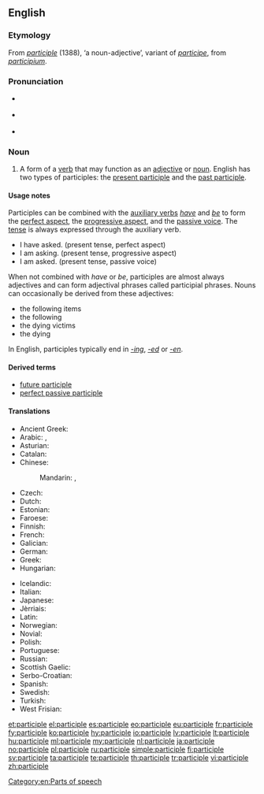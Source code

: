 ==English==

{{wikipedia}}

===Etymology===
From {{etyl|fro|en}} ''[[#Old French|participle]]'' (1388), ‘a noun-adjective’, variant of ''[[participe]]'', from {{etyl|la|en}} ''[[participium]]''.

===Pronunciation===
* {{a|RP}} {{IPA|/pɑːˈtɪsɪpəl/|lang=en}}
* {{a|US}} {{IPA|/ˈpɑːrtɪˌsɪpəl/|lang=en}}
* {{audio|en-us-participle.ogg|Audio (US)|lang=en}}

===Noun===
{{en-noun}}

# {{context|grammar|lang=en}} A form of a [[verb]] that may function as an [[adjective]] or [[noun]].  English has two types of participles: the [[present participle]] and the [[past participle]].

====Usage notes====
Participles can be combined with the [[auxiliary verbs]] ''[[have]]'' and ''[[be]]'' to form the [[perfect aspect]], the [[progressive aspect]], and the [[passive voice]].  The [[tense]] is always expressed through the auxiliary verb.
* I have asked. (present tense, perfect aspect)
* I am asking. (present tense, progressive aspect)
* I am asked. (present tense, passive voice)

When not combined with ''have'' or ''be'', participles are almost always adjectives and can form adjectival phrases called participial phrases.  Nouns can occasionally be derived from these adjectives:
* the following items
* the following
* the dying victims
* the dying
In English, participles typically end in ''[[-ing]]'', ''[[-ed]]'' or ''[[-en]]''.

====Derived terms====
* [[future participle]]
* [[perfect passive participle]]

====Translations====
{{trans-top|verb form}}
* Ancient Greek: {{t|grc|μετοχή|tr=metokhē|sc=polytonic}}
* Arabic: {{t|ar|اسم فاعل|m|tr=ism faa`il}}, {{t|ar|اسم مفعول|m|tr=ism maf`uul}}
* Asturian: {{t|ast|participiu|m}}
* Catalan: {{t|ca|participi|m}}
* Chinese:
*: Mandarin: {{t|cmn|分詞|sc=Hani}}, {{t+|cmn|分词|tr=fēncí|sc=Hani}}
* Czech: {{t+|cs|příčestí|n}}
* Dutch: {{t+|nl|deelwoord|n}}
* Estonian: {{t|et|kesksõna}}
* Faroese: {{t|fo|lýsingarháttur|m}}
* Finnish: {{t+|fi|partisiippi}}
* French: {{t+|fr|participe|m}}
* Galician: {{t+|gl|participio|m}}
* German: {{t+|de|Partizip|n}}
* Greek: {{t+|el|μετοχή|tr=metochí}}
* Hungarian: {{t+|hu|melléknévi igenév}}
{{trans-mid}}
* Icelandic: {{t+|is|lýsingarháttur|m}}
* Italian: {{t+|it|participio|m}}
* Japanese: {{t|ja|分詞|tr=bunshi}}
* Jèrriais: {{t|roa-jer|participe|m}}
* Latin: {{t+check|la|participium|m|n}}
* Norwegian: {{t|no|partisipp|n}}
* Novial: {{t|nov|partisipe}}
* Polish: {{t+|pl|imiesłów|m}}
* Portuguese: {{t+|pt|particípio}}
* Russian: {{t+|ru|причастие|n|tr=pričástije}}
* Scottish Gaelic: {{t|gd|rann-phàirt|f}}
* Serbo-Croatian: {{t+|sh|particip|m}}
* Spanish: {{t+|es|participio|m}}
* Swedish: {{t+|sv|particip|n}}
* Turkish: {{t+|tr|ortaç}}
* West Frisian: {{t|fy|mulwurd}}
{{trans-bottom}}

[[Category:en:Parts of speech]]

[[et:participle]]
[[el:participle]]
[[es:participle]]
[[eo:participle]]
[[eu:participle]]
[[fr:participle]]
[[fy:participle]]
[[ko:participle]]
[[hy:participle]]
[[io:participle]]
[[lv:participle]]
[[lt:participle]]
[[hu:participle]]
[[ml:participle]]
[[my:participle]]
[[nl:participle]]
[[ja:participle]]
[[no:participle]]
[[pl:participle]]
[[ru:participle]]
[[simple:participle]]
[[fi:participle]]
[[sv:participle]]
[[ta:participle]]
[[te:participle]]
[[th:participle]]
[[tr:participle]]
[[vi:participle]]
[[zh:participle]]